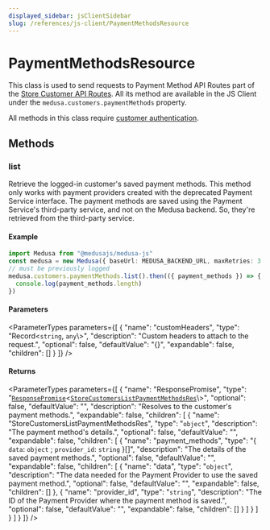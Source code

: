 ```yaml
---
displayed_sidebar: jsClientSidebar
slug: /references/js-client/PaymentMethodsResource
---
```



# PaymentMethodsResource

This class is used to send requests to Payment Method API Routes part of the [Store Customer API Routes](https://docs.medusajs.com/api/store#customers_postcustomers). All its method
are available in the JS Client under the `medusa.customers.paymentMethods` property.

All methods in this class require [customer authentication](AuthResource.mdx#authenticate).

## Methods

### list

Retrieve the logged-in customer's saved payment methods. This method only works with payment providers created with the deprecated Payment Service interface.
The payment methods are saved using the Payment Service's third-party service, and not on the Medusa backend. So, they're retrieved from the third-party service.

#### Example

```ts
import Medusa from "@medusajs/medusa-js"
const medusa = new Medusa({ baseUrl: MEDUSA_BACKEND_URL, maxRetries: 3 })
// must be previously logged
medusa.customers.paymentMethods.list().then(({ payment_methods }) => {
  console.log(payment_methods.length)
})
```

#### Parameters

<ParameterTypes parameters={[
  {
    "name": "customHeaders",
    "type": "Record<`string`, `any`\\>",
    "description": "Custom headers to attach to the request.",
    "optional": false,
    "defaultValue": "{}",
    "expandable": false,
    "children": []
  }
]} />

#### Returns

<ParameterTypes parameters={[
  {
    "name": "ResponsePromise",
    "type": "[`ResponsePromise`](../internal/types/internal.ResponsePromise.mdx)<[`StoreCustomersListPaymentMethodsRes`](../internal/types/internal.StoreCustomersListPaymentMethodsRes.mdx)\\>",
    "optional": false,
    "defaultValue": "",
    "description": "Resolves to the customer's payment methods.",
    "expandable": false,
    "children": [
      {
        "name": "StoreCustomersListPaymentMethodsRes",
        "type": "`object`",
        "description": "The payment method's details.",
        "optional": false,
        "defaultValue": "",
        "expandable": false,
        "children": [
          {
            "name": "payment_methods",
            "type": "{ `data`: `object` ; `provider_id`: `string`  }[]",
            "description": "The details of the saved payment methods.",
            "optional": false,
            "defaultValue": "",
            "expandable": false,
            "children": [
              {
                "name": "data",
                "type": "`object`",
                "description": "The data needed for the Payment Provider to use the saved payment method.",
                "optional": false,
                "defaultValue": "",
                "expandable": false,
                "children": []
              },
              {
                "name": "provider_id",
                "type": "`string`",
                "description": "The ID of the Payment Provider where the payment method is saved.",
                "optional": false,
                "defaultValue": "",
                "expandable": false,
                "children": []
              }
            ]
          }
        ]
      }
    ]
  }
]} />
